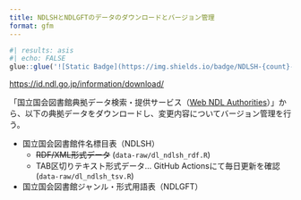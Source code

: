 ```yaml
---
title: NDLSHとNDLGFTのデータのダウンロードとバージョン管理
format: gfm
---
```


```r
#| results: asis
#| echo: FALSE
glue::glue('![Static Badge](https://img.shields.io/badge/NDLSH-{count}-blue?labelColor=%23FDB062)', count = nrow(readr::read_tsv('data-raw/ndlsh-tsv.tsv', col_select = 1, show_col_types = FALSE)))
```

<https://id.ndl.go.jp/information/download/>

「国立国会図書館典拠データ検索・提供サービス（[Web NDL Authorities](https://id.ndl.go.jp/auth/ndla/)）」から、以下の典拠データをダウンロードし、変更内容についてバージョン管理を行う。

- 国立国会図書館件名標目表（NDLSH）
    - ~~RDF/XML形式データ~~ (`data-raw/dl_ndlsh_rdf.R`)
    - TAB区切りテキスト形式データ... GitHub Actionsにて毎日更新を確認 (`data-raw/dl_ndlsh_tsv.R`)
- 国立国会図書館ジャンル・形式用語表（NDLGFT）
